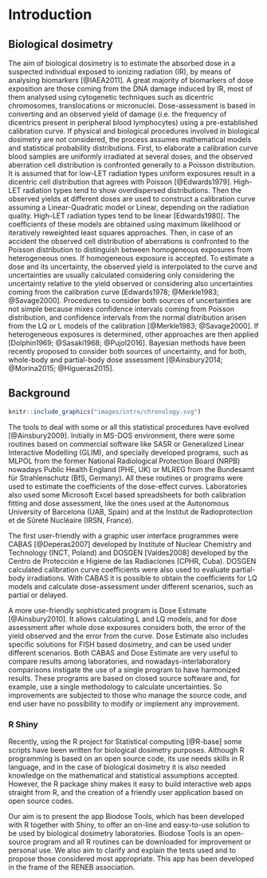 # Introduction {#intro}

## Biological dosimetry {#intro-biodosimetry}

The aim of biological dosimetry is to estimate the absorbed dose in a suspected individual exposed to ionizing radiation (IR), by means of analysing biomarkers [@IAEA2011]. A great majority of biomarkers of dose exposition are those coming from the DNA damage induced by IR, most of them analysed using cytogenetic techniques such as dicentric chromosomes, translocations or micronuclei. Dose-assessment is based in converting and an observed yield of damage (i.e. the frequency of dicentrics present in peripheral blood lymphocytes) using a pre-established calibration curve. If physical and biological procedures involved in biological dosimetry are not considered, the process assumes mathematical models and statistical probability distributions. First, to elaborate a calibration curve blood samples are uniformly irradiated at several doses, and the observed aberration cell distribution is confronted generally to a Poisson distribution. It is assumed that for low-LET radiation types uniform exposures result in a dicentric cell distribution that agrees with Poisson [@Edwards1979]. High-LET radiation types tend to show overdispersed distributions. Then the observed yields at different doses are used to construct a calibration curve assuming a Linear-Quadratic model or Linear, depending on the radiation quality. High-LET radiation types tend to be linear [Edwards1980]. The coefficients of these models are obtained using maximum likelihood or iteratively reweighted least squares approaches. Then, in case of an accident the observed cell distribution of aberrations is confronted to the Poisson distribution to distinguish between homogeneous exposures from heterogeneous ones. If homogeneous exposure is accepted. To estimate a dose and its uncertainty, the observed yield is interpolated to the curve and uncertainties are usually calculated considering only considering the uncertainty relative to the yield observed or considering also uncertainties coming from the calibration curve [Edwards1978; @Merkle1983; @Savage2000]. Procedures to consider both sources of uncertainties are not simple because mixes confidence intervals coming from Poisson distribution, and confidence intervals from the normal distribution arisen from the LQ or L models of the calibration [@Merkle1983; @Savage2000]. If heterogeneous exposures is determined, other approaches are then applied [Dolphin1969; @Sasaki1968; @Pujol2016]. Bayesian methods have been recently proposed to consider both sources of uncertainty, and for both, whole-body and partial-body dose assessment [@Ainsbury2014; @Morina2015; @Higueras2015]. 


## Background {#intro-background}

```r
knitr::include_graphics("images/intro/chronology.svg")
```

The tools to deal with some or all this statistical procedures have evolved [@Ainsbury2009]. Initially in MS-DOS environment, there were some routines based on commercial software like SASR or Generalized Linear Interactive Modelling (GLIM), and specially developed programs, such as MLPOL from the former National Radiological Protection Board (NRPB) nowadays Public Health England (PHE, UK) or MLREG from the Bundesamt für Strahlenschutz (BfS, Germany). All these routines or programs were used to estimate the coefficients of the dose-effect curves. Laboratories also used some Microsoft Excel based spreadsheets for both calibration fitting and dose assessment, like the ones used at the Autonomous University of Barcelona (UAB, Spain) and at the Institut de Radioprotection et de Sûreté Nucléaire (IRSN, France). 

The first user-friendly with a graphic user interface programmes were CABAS [@Deperas2007] developed by Institute of Nuclear Chemistry and Technology (INCT, Poland) and DOSGEN [Valdes2008] developed by the Centro de Protección e Higiene de las Radiaciones (CPHR, Cuba). DOSGEN calculated calibration curve coefficients were also used to evaluate partial-body irradiations. With CABAS it is possible to obtain the coefficients for LQ models and calculate dose-assessment under different scenarios, such as partial or delayed. 

A more use-friendly sophisticated program is Dose Estimate [@Ainsbury2010]. It allows calculating L and LQ models, and for dose assessment after whole dose exposures considers both, the error of the yield observed and the error from the curve. Dose Estimate also includes specific solutions for FISH based dosimetry, and can be used under different scenarios. Both CABAS and Dose Estimate are very useful to compare results among laboratories, and nowadays-interlaboratory comparisons instigate the use of a single program to have harmonized results. These programs are based on closed source software and, for example, use a single methodology to calculate uncertainties. So improvements are subjected to those who manage the source code, and end user have no possibility to modify or implement any improvement. 

### R Shiny
Recently, using the R project for Statistical computing [@R-base] some scripts have been written for biological dosimetry purposes. Although R programming is based on an open source code, its use needs skills in R language, and in the case of biological dosimetry it is also needed knowledge on the mathematical and statistical assumptions accepted. However, the R package shiny makes it easy to build interactive web apps straight from R, and the creation of a friendly user application based on open source codes. 

Our aim is to present the app Biodose Tools, which has been developed with R together with Shiny, to offer an on-line and easy-to-use solution to be used by biological dosimetry laboratories. Biodose Tools is an open-source program and all R routines can be downloaded for improvement or personal use. We also aim to clarify and explain the tests used and to propose those considered most appropriate. This app has been developed in the frame of the RENEB association.

<!-- Over the years more powerful software has been developed to aid biologists in their daily work. Biodose Tools is the next step. -->


